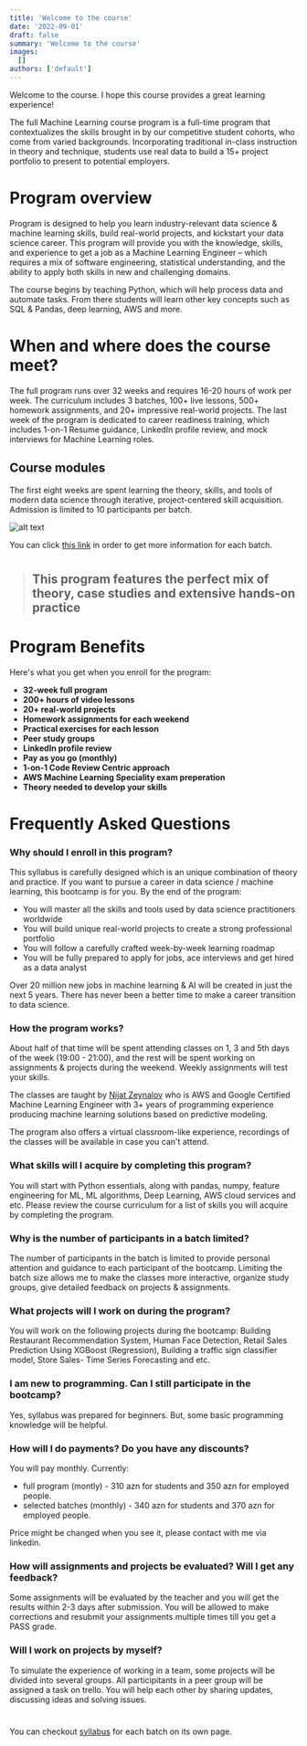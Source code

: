 ```yaml
---
title: 'Welcome to the course'
date: '2022-09-01'
draft: false
summary: 'Welcome to the course'
images:
  []
authors: ['default']
---
```


Welcome to the course. I hope this course provides a great learning experience!

The full Machine Learning course program is a full-time program that contextualizes the skills brought in by our competitive student cohorts, who come from varied backgrounds. Incorporating traditional in-class instruction in theory and technique, students use real data to build a 15+ project portfolio to present to potential employers. 


# Program overview

Program is designed to help you learn industry-relevant data science & machine learning skills, build real-world projects, and kickstart your data science career. This program will provide you with the knowledge, skills, and experience to get a job as a Machine Learning Engineer – which requires a mix of software engineering, statistical understanding, and the ability to apply both skills in new and challenging domains.

The course begins by teaching Python, which will help process data and automate tasks. From there students will learn other key concepts such as SQL & Pandas, deep learning, AWS and more.

# When and where does the course meet?

The full program runs over 32 weeks and requires 16-20 hours of work per week. The curriculum includes 3 batches, 100+ live lessons, 500+ homework assignments, and 20+ impressive real-world projects. The last week of the program is dedicated to career readiness training, which includes 1-on-1 Resume guidance, LinkedIn profile review, and mock interviews for Machine Learning roles. 

## Course modules


The first eight weeks are spent learning the theory, skills, and tools of modern data science through iterative, project-centered skill acquisition.  Admission is limited to 10 participants per batch. 

![alt text](https://user-images.githubusercontent.com/31247506/218200612-116d8f6a-df26-4049-91a5-eb32a2261d92.png)

You can click [this link](https://www.google.com) in order to get more information for each batch.
#

> ## This program features the perfect mix of theory, case studies and extensive hands-on practice 

# Program Benefits

Here's what you get when you enroll for the program:

* __32-week full program__
* __200+ hours of video lessons__
* __20+ real-world projects__
* __Homework assignments for each weekend__
* __Practical exercises for each lesson__
* __Peer study groups__
* __LinkedIn profile review__
* __Pay as you go (monthly)__
* __1-on-1 Code Review Centric approach__
* __AWS Machine Learning Speciality exam preperation__
* __Theory needed to develop your skills__


# Frequently Asked Questions

### Why should I enroll in this program?

This syllabus is carefully designed which is an unique combination of theory and practice. If you want to pursue a career in data science / machine learning, this bootcamp is for you. By the end of the program:

* You will master all the skills and tools used by data science practitioners worldwide
* You will build unique real-world projects to create a strong professional portfolio
* You will follow a carefully crafted week-by-week learning roadmap
* You will be fully prepared to apply for jobs, ace interviews and get hired as a data analyst

Over 20 million new jobs in machine learning & AI will be created in just the next 5 years. There has never been a better time to make a career transition to data science.

### How the program works?

About half of that time will be spent attending classes on 1, 3 and 5th days of the week (19:00 - 21:00), and the rest will be spent working on assignments & projects during the weekend. Weekly assignments will test your skills.

The classes are taught by [Nijat Zeynalov](https://www.nijatzeynalov.com/about) who is AWS and Google Certified Machine Learning Engineer with 3+ years of programming experience producing machine learning solutions based on predictive modeling.

The program also offers a virtual classroom-like experience, recordings of the classes will be available in case you can't attend.

### What skills will I acquire by completing this program?
You will start with Python essentials, along with pandas, numpy, feature engineering for ML, ML algorithms, Deep Learning, AWS cloud services and etc. Please review the course curriculum for a list of skills you will acquire by completing the program.

### Why is the number of participants in a batch limited?
The number of participants in the batch is limited to provide personal attention and guidance to each participant of the bootcamp. Limiting the batch size allows me to make the classes more interactive, organize study groups, give detailed feedback on projects & assignments.

### What projects will I work on during the program?

You will work on the following projects during the bootcamp: Building Restaurant Recommendation System, Human Face Detection, Retail Sales Prediction Using XGBoost (Regression), Building a traffic sign classifier model, Store Sales- Time Series Forecasting and etc.

### I am new to programming. Can I still participate in the bootcamp?

Yes, syllabus was prepared for beginners. But, some basic programming knowledge will be helpful.


### How will I do payments? Do you have any discounts?

You will pay monthly. Currently:

* full program (montly)	- 310 azn for students and 350 azn for employed people.
* selected batches (monthly)	-  340 azn for students and 370 azn for employed people.

Price might be changed when you see it, please contact with me via linkedin.

### How will assignments and projects be evaluated? Will I get any feedback?

Some assignments will be evaluated by the teacher and you will get the results within 2-3 days after submission. You will be allowed to make corrections and resubmit your assignments multiple times till you get a PASS grade.

### Will I work on projects by myself?

To simulate the experience of working in a team, some projects will be divided into several groups. All participitants in a peer group will be assigned a task on trello. You will help each other by sharing updates, discussing ideas and solving issues.

# 
You can checkout [syllabus](https://www.nijatzeynalov.com/courses/system-design/what-is-system-design) for each batch on its own page.
